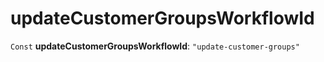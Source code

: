 
# updateCustomerGroupsWorkflowId

 `Const` **updateCustomerGroupsWorkflowId**: `"update-customer-groups"`
